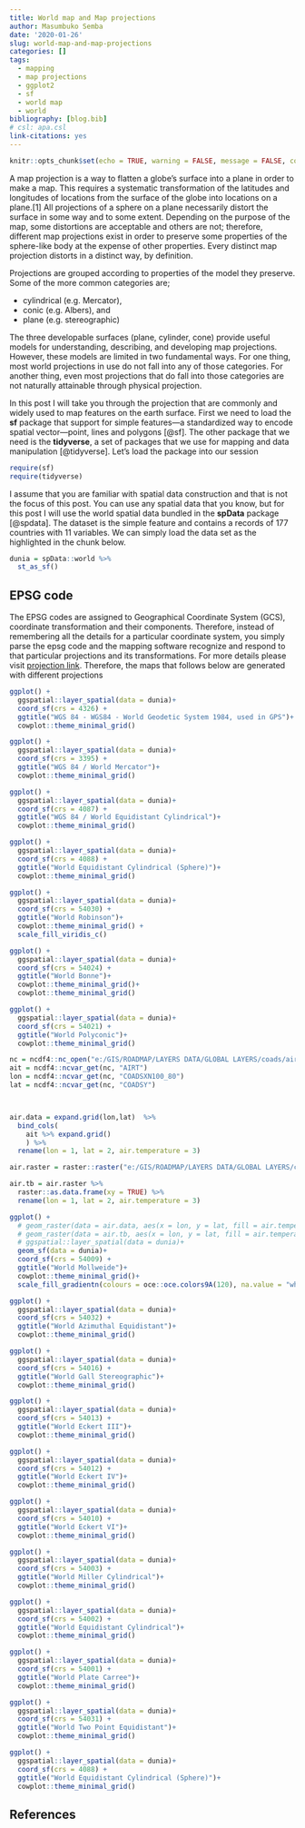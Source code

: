 ```yaml
---
title: World map and Map projections
author: Masumbuko Semba
date: '2020-01-26'
slug: world-map-and-map-projections
categories: []
tags:
  - mapping
  - map projections
  - ggplot2
  - sf
  - world map
  - world
bibliography: [blog.bib]
# csl: apa.csl
link-citations: yes
---
```



```r
knitr::opts_chunk$set(echo = TRUE, warning = FALSE, message = FALSE, comment = FALSE)
```

A map projection is a way to flatten a globe's surface into a plane in order to make a map. This requires a systematic transformation of the latitudes and longitudes of locations from the surface of the globe into locations on a plane.[1] All projections of a sphere on a plane necessarily distort the surface in some way and to some extent. Depending on the purpose of the map, some distortions are acceptable and others are not; therefore, different map projections exist in order to preserve some properties of the sphere-like body at the expense of other properties. Every distinct map projection distorts in a distinct way, by definition. 

Projections are grouped according to properties of the model they preserve. Some of the more common categories are;

+ cylindrical (e.g. Mercator), 
+ conic (e.g. Albers), and 
+ plane (e.g. stereographic)

The three developable surfaces (plane, cylinder, cone) provide useful models for understanding, describing, and developing map projections. However, these models are limited in two fundamental ways. For one thing, most world projections in use do not fall into any of those categories. For another thing, even most projections that do fall into those categories are not naturally attainable through physical projection.

In this post I will take you through the projection that are commonly and widely used to map features on the earth surface. First we need to load the **sf** package that support for simple features---a standardized way to encode spatial vector---point, lines and polygons [@sf]. The other package that we need is the **tidyverse**, a set of packages that we use for mapping and data manipulation [@tidyverse]. Let's load the package into our session

```r
require(sf)
require(tidyverse)
```

I assume that you are familiar with spatial data construction and that is not the focus of this post. You can use any spatial data that you know, but for this post I will use the world spatial data bundled in the **spData** package [@spdata]. The dataset is the simple feature and contains a records of 177 countries with 11 variables. We can simply load the data set as the highlighted in the chunk below. 

```r

dunia = spData::world %>% 
  st_as_sf()

```

## EPSG code
The EPSG codes are assigned to Geographical Coordinate System (GCS), coordinate transformation and their components. Therefore, instead of remembering all the details for a particular coordinate system, you simply parse the epsg code and the mapping software recognize and respond to that particular projections and its transformations. For more details please visit [projection link](https://epsg.io/?q=World&page=2). Therefore, the maps that follows below are generated with different projections

```r
ggplot() +
  ggspatial::layer_spatial(data = dunia)+
  coord_sf(crs = 4326) +
  ggtitle("WGS 84 - WGS84 - World Geodetic System 1984, used in GPS")+
  cowplot::theme_minimal_grid()
```


```r
ggplot() +
  ggspatial::layer_spatial(data = dunia)+
  coord_sf(crs = 3395) +
  ggtitle("WGS 84 / World Mercator")+
  cowplot::theme_minimal_grid()
```


```r
ggplot() +
  ggspatial::layer_spatial(data = dunia)+
  coord_sf(crs = 4087) +
  ggtitle("WGS 84 / World Equidistant Cylindrical")+
  cowplot::theme_minimal_grid()
```



```r
ggplot() +
  ggspatial::layer_spatial(data = dunia)+
  coord_sf(crs = 4088) +
  ggtitle("World Equidistant Cylindrical (Sphere)")+
  cowplot::theme_minimal_grid()
```




```r
ggplot() +
  ggspatial::layer_spatial(data = dunia)+
  coord_sf(crs = 54030) +
  ggtitle("World Robinson")+
  cowplot::theme_minimal_grid() +
  scale_fill_viridis_c()
```



```r
ggplot() +
  ggspatial::layer_spatial(data = dunia)+
  coord_sf(crs = 54024) +
  ggtitle("World Bonne")+
  cowplot::theme_minimal_grid()+
  cowplot::theme_minimal_grid()
```



```r
ggplot() +
  ggspatial::layer_spatial(data = dunia)+
  coord_sf(crs = 54021) +
  ggtitle("World Polyconic")+
  cowplot::theme_minimal_grid()
```


```r
nc = ncdf4::nc_open("e:/GIS/ROADMAP/LAYERS DATA/GLOBAL LAYERS/coads/airtemp/airtemp_jan_global_coads_nvods.nc")
ait = ncdf4::ncvar_get(nc, "AIRT")
lon = ncdf4::ncvar_get(nc, "COADSXN100_80")
lat = ncdf4::ncvar_get(nc, "COADSY")



air.data = expand.grid(lon,lat)  %>% 
  bind_cols(
    ait %>% expand.grid()  
    ) %>% 
  rename(lon = 1, lat = 2, air.temperature = 3)

air.raster = raster::raster("e:/GIS/ROADMAP/LAYERS DATA/GLOBAL LAYERS/coads/airtemp/airtemp_jan_global_coads_nvods.nc")

air.tb = air.raster %>% 
  raster::as.data.frame(xy = TRUE) %>% 
  rename(lon = 1, lat = 2, air.temperature = 3)

```


```r
ggplot() +
  # geom_raster(data = air.data, aes(x = lon, y = lat, fill = air.temperature))+
  # geom_raster(data = air.tb, aes(x = lon, y = lat, fill = air.temperature))+
  # ggspatial::layer_spatial(data = dunia)+
  geom_sf(data = dunia)+
  coord_sf(crs = 54009) +
  ggtitle("World Mollweide")+
  cowplot::theme_minimal_grid()+
  scale_fill_gradientn(colours = oce::oce.colors9A(120), na.value = "white")
```


```r
ggplot() +
  ggspatial::layer_spatial(data = dunia)+
  coord_sf(crs = 54032) +
  ggtitle("World Azimuthal Equidistant")+
  cowplot::theme_minimal_grid()
```



```r
ggplot() +
  ggspatial::layer_spatial(data = dunia)+
  coord_sf(crs = 54016) +
  ggtitle("World Gall Stereographic")+
  cowplot::theme_minimal_grid()
```





```r
ggplot() +
  ggspatial::layer_spatial(data = dunia)+
  coord_sf(crs = 54013) +
  ggtitle("World Eckert III")+
  cowplot::theme_minimal_grid()
```



```r
ggplot() +
  ggspatial::layer_spatial(data = dunia)+
  coord_sf(crs = 54012) +
  ggtitle("World Eckert IV")+
  cowplot::theme_minimal_grid()
```



```r
ggplot() +
  ggspatial::layer_spatial(data = dunia)+
  coord_sf(crs = 54010) +
  ggtitle("World Eckert VI")+
  cowplot::theme_minimal_grid()
```



```r
ggplot() +
  ggspatial::layer_spatial(data = dunia)+
  coord_sf(crs = 54003) +
  ggtitle("World Miller Cylindrical")+
  cowplot::theme_minimal_grid()
```



```r
ggplot() +
  ggspatial::layer_spatial(data = dunia)+
  coord_sf(crs = 54002) +
  ggtitle("World Equidistant Cylindrical")+
  cowplot::theme_minimal_grid()
```



```r
ggplot() +
  ggspatial::layer_spatial(data = dunia)+
  coord_sf(crs = 54001) +
  ggtitle("World Plate Carree")+
  cowplot::theme_minimal_grid()
```



```r
ggplot() +
  ggspatial::layer_spatial(data = dunia)+
  coord_sf(crs = 54031) +
  ggtitle("World Two Point Equidistant")+
  cowplot::theme_minimal_grid()
```


```r
ggplot() +
  ggspatial::layer_spatial(data = dunia)+
  coord_sf(crs = 4088) +
  ggtitle("World Equidistant Cylindrical (Sphere)")+
  cowplot::theme_minimal_grid()
```



## References











